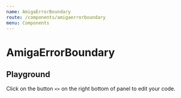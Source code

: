 ```yaml
---
name: AmigaErrorBoundary
route: /components/amigaerrorboundary
menu: Components
---
```



# AmigaErrorBoundary

<AmigaErrorBoundaryExample />

## Playground

Click on the button `<>` on the right bottom of panel to edit your code.


